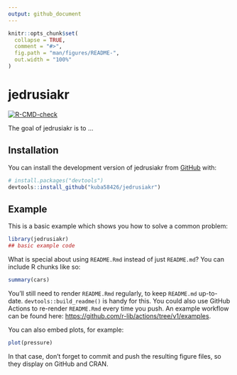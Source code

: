 ```yaml
---
output: github_document
---
```


<!-- README.md is generated from README.Rmd. Please edit that file -->

```r
knitr::opts_chunk$set(
  collapse = TRUE,
  comment = "#>",
  fig.path = "man/figures/README-",
  out.width = "100%"
)
```

# jedrusiakr

<!-- badges: start -->
[![R-CMD-check](https://github.com/kuba58426/jedrusiakr/actions/workflows/R-CMD-check.yaml/badge.svg)](https://github.com/kuba58426/jedrusiakr/actions/workflows/R-CMD-check.yaml)
<!-- badges: end -->

The goal of jedrusiakr is to ...

## Installation

You can install the development version of jedrusiakr from [GitHub](https://github.com/) with:

``` r
# install.packages("devtools")
devtools::install_github("kuba58426/jedrusiakr")
```

## Example

This is a basic example which shows you how to solve a common problem:

```r
library(jedrusiakr)
## basic example code
```

What is special about using `README.Rmd` instead of just `README.md`? You can include R chunks like so:

```r
summary(cars)
```

You'll still need to render `README.Rmd` regularly, to keep `README.md` up-to-date. `devtools::build_readme()` is handy for this. You could also use GitHub Actions to re-render `README.Rmd` every time you push. An example workflow can be found here: <https://github.com/r-lib/actions/tree/v1/examples>.

You can also embed plots, for example:

```r
plot(pressure)
```

In that case, don't forget to commit and push the resulting figure files, so they display on GitHub and CRAN.

